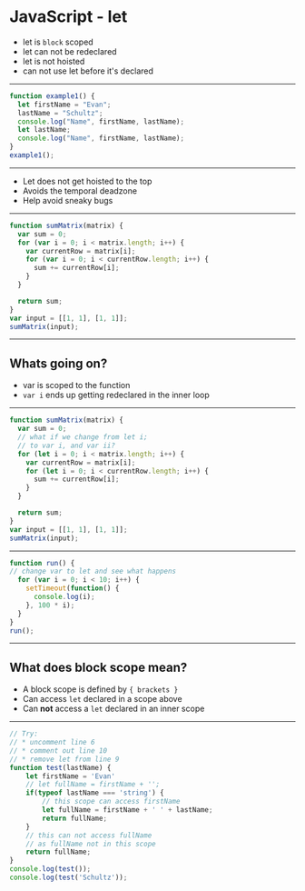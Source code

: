 
# JavaScript - let

- let is `block` scoped 
- let can not be redeclared 
- let is not hoisted 
- can not use let before it's declared 

---

```javascript No longer valid
function example1() {
  let firstName = "Evan";
  lastName = "Schultz";
  console.log("Name", firstName, lastName);
  let lastName;
  console.log("Name", firstName, lastName);
}
example1();
```

---

* Let does not get hoisted to the top
* Avoids the temporal deadzone 
* Help avoid sneaky bugs

---

```javascript What Will the Sum Be?
function sumMatrix(matrix) {
  var sum = 0;
  for (var i = 0; i < matrix.length; i++) {
    var currentRow = matrix[i];
    for (var i = 0; i < currentRow.length; i++) {
      sum += currentRow[i];
    }
  }

  return sum;
}
var input = [[1, 1], [1, 1]];
sumMatrix(input);
```

---

## Whats going on?

* var is scoped to the function
* `var i` ends up getting redeclared in the inner loop

---

```javascript lets fix this
function sumMatrix(matrix) {
  var sum = 0;
  // what if we change from let i;
  // to var i, and var ii?
  for (let i = 0; i < matrix.length; i++) {
    var currentRow = matrix[i];
    for (let i = 0; i < currentRow.length; i++) {
      sum += currentRow[i];
    }
  }

  return sum;
}
var input = [[1, 1], [1, 1]];
sumMatrix(input);
```

---

```javascript What do you expect the output to be?
function run() {
// change var to let and see what happens
  for (var i = 0; i < 10; i++) {
    setTimeout(function() {
      console.log(i);
    }, 100 * i);
  }
}
run();  
```
---
## What does block scope mean?

* A block scope is defined by `{ brackets }` 
* Can access `let` declared in a scope above
* Can **not** access a `let` declared in an inner scope

---


```javascript Block Scope Example
// Try:
// * uncomment line 6
// * comment out line 10
// * remove let from line 9
function test(lastName) {
    let firstName = 'Evan'
    // let fullName = firstName + '';
    if(typeof lastName === 'string') {
        // this scope can access firstName
        let fullName = firstName + ' ' + lastName;
        return fullName;
    }
    // this can not access fullName 
    // as fullName not in this scope
    return fullName;
}
console.log(test());
console.log(test('Schultz'));
```
